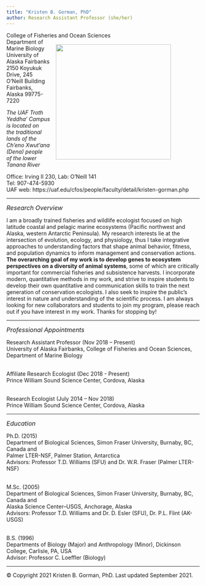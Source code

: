 ```yaml
---
title: "Kristen B. Gorman, PhD"
author: Research Assistant Professor (she/her)
---
```


<p>College of Fisheries and Ocean Sciences<img style="float: right; margin: 15px 75px 15px 15px;" src="/Users/KBGorman/Documents/2021 KGorman website/gormankb.github.io/index_files/figure-html/KGorman_2019.jpg" width="300" />
<br>Department of Marine Biology
<br>University of Alaska Fairbanks
<br>2150 Koyukuk Drive, 245 O’Neill Building
<br>Fairbanks, Alaska 99775-7220
<P>*The UAF Troth Yeddha' Campus is located on*
<br>*the traditional lands of the Ch'eno Xwut'ana (Dena) people*
<br>*of the lower Tanana River*

<P>Office: Irving II 230, Lab: O'Neill 141
<br>Tel: 907-474-5930
<br>UAF web: https://uaf.edu/cfos/people/faculty/detail/kristen-gorman.php

<HR>
<font size="3">*Research Overview*</font>
<p>I am a broadly trained fisheries and wildlife ecologist focused on high latitude coastal and pelagic marine ecosystems (Pacific northwest and Alaska, western Antarctic Peninsula). My research interests lie at the intersection of evolution, ecology, and physiology, thus I take integrative approaches to understanding factors that shape animal behavior, fitness, and population dynamics to inform management and conservation actions. **The overarching goal of my work is to develop genes to ecosystem perspectives on a diversity of animal systems**, some of which are critically important for commercial fisheries and subsistence harvests. I incorporate modern, quantitative methods in my work, and strive to inspire students to develop their own quantitative and communication skills to train the next generation of conservation ecologists. I also seek to inspire the public's interest in nature and understanding of the scientific process. I am always looking for new collaborators and students to join my program, please reach out if you have interest in my work. Thanks for stopping by!

<HR>
<font size="3">*Professional Appointments*</font>
<p>Research Assistant Professor (Nov 2018 – Present)
<br>University of Alaska Fairbanks, College of Fisheries and Ocean Sciences, Department of Marine Biology

<br>Affiliate Research Ecologist (Dec 2018 - Present)
<br>Prince William Sound Science Center, Cordova, Alaska

<br>Research Ecologist (July 2014 – Nov 2018)
<br>Prince William Sound Science Center, Cordova, Alaska

<HR>
<font size="3">*Education*</font>
<p>Ph.D. (2015)
<br>Department of Biological Sciences, Simon Fraser University, Burnaby, BC, Canada and
<br>Palmer LTER-NSF, Palmer Station, Antarctica
<br>Advisors: Professor T.D. Williams (SFU) and Dr. W.R. Fraser (Palmer LTER-NSF)

<br>M.Sc. (2005)
<br>Department of Biological Sciences, Simon Fraser University, Burnaby, BC, Canada and
<br>Alaska Science Center–USGS, Anchorage, Alaska
<br>Advisors: Professor T.D. Williams and Dr. D. Esler (SFU), Dr. P.L. Flint (AK-USGS)

<br>B.S. (1996)
<br>Departments of Biology (Major) and Anthropology (Minor), Dickinson College, Carlisle, PA, USA
<br>Advisor: Professor C. Loeffler (Biology)

<HR>
<p>© Copyright 2021 Kristen B. Gorman, PhD. Last updated September 2021.